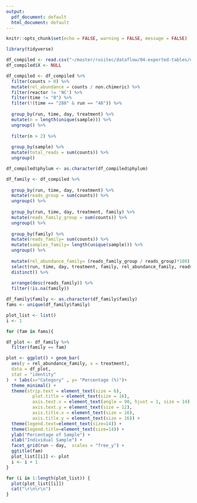 ```yaml
---
output:
  pdf_document: default
  html_document: default
---
```


```r
knitr::opts_chunk$set(echo = FALSE, warning = FALSE, message = FALSE)
```

```r
library(tidyverse)
```

```r
df_compiled <- read.csv("~/master/rusitec/dataflow/04-exported-tables/df_forward_compiled.csv")
df_compiled$X <- NULL
```

```r
df_compiled <- df_compiled %>%
  filter(counts > 0) %>%
  mutate(rel_abundance = counts / non.chimeric) %>%
  filter(reactor != 'NC') %>%
  filter(time != "0") %>%
  filter(!(time == "288" & run == "48")) %>%
  
  group_by(run, time, day, treatment) %>%
  mutate(n = length(unique(sample))) %>%
  ungroup() %>%
  
  filter(n > 2) %>%
  
  group_by(sample) %>%
  mutate(total_reads = sum(counts)) %>%
  ungroup()

df_compiled$phylum <- as.character(df_compiled$phylum)  
```

```r
df_family <- df_compiled %>%
  
  group_by(run, time, day, treatment) %>%
  mutate(reads_group = sum(counts)) %>% 
  ungroup() %>%
  
  group_by(run, time, day, treatment, family) %>%
  mutate(reads_family_group = sum(counts)) %>%
  ungroup() %>%
  
  group_by(family) %>%
  mutate(reads_family= sum(counts)) %>%
  mutate(samples_family= length(unique(sample))) %>%
  ungroup() %>%
  
  mutate(rel_abundance_family= (reads_family_group / reads_group)*100) %>%
  select(run, time, day, treatment, family, rel_abundance_family, reads_family, samples_family) %>%
  distinct() %>%
  
  arrange(desc(reads_family)) %>%
  filter(!is.na(family))

df_family$family <- as.character(df_family$family)
fams <- unique(df_family$family)
```


```r
plot_list <- list()
i <- 1

for (fam in fams){

df_plot <- df_family %>%
  filter(family == fam)

plot <- ggplot() + geom_bar(
  aes(y = rel_abundance_family, x = treatment),
  data = df_plot,
  stat = "identity" 
)  + labs(x="Category" , y= "Percentage (%)")+
  theme_minimal() +
  theme(strip.text = element_text(size = 6),
          plot.title = element_text(size = 16),
          axis.text.x = element_text(angle = 90, hjust = 1, size = 14),
          axis.text.y = element_text(size = 12),
          axis.title.x = element_text(size = 16),
          axis.title.y = element_text(size = 16)) + 
  theme(legend.text=element_text(size=14)) +
  theme(legend.title=element_text(size=14)) +
  ylab("Percentage of Sample") +
  xlab("Individual Sample") +
  facet_grid(run ~ day,  scales = "free_y") +
  ggtitle(fam)
  plot_list[[i]] <- plot
  i <- i + 1
}
```

```r
for (i in 1:length(plot_list)) {
  plot(plot_list[[i]])
  cat("\r\n\r\n")
}
```

